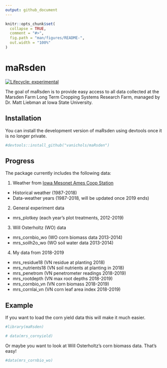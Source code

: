 ```yaml
---
output: github_document
---
```


<!-- README.md is generated from README.Rmd. Please edit that file -->

```r
knitr::opts_chunk$set(
  collapse = TRUE,
  comment = "#>",
  fig.path = "man/figures/README-",
  out.width = "100%"
)
```

# maRsden

<!-- badges: start -->
[![Lifecycle: experimental](https://img.shields.io/badge/lifecycle-experimental-orange.svg)](https://www.tidyverse.org/lifecycle/#experimental)
<!-- badges: end -->

The goal of maRsden is to provide easy access to all data collected at the Marsden Farm Long Term Cropping Systems Research Farm, managed by Dr. Matt Liebman at Iowa State University. 

## Installation

You can install the development version of maRsden using devtools once it is no longer private. 

``` r
#devtools::install_github("vanichols/maRsden")
```

## Progress

The package currently includes the following data:

1. Weather from [Iowa Mesonet Ames Coop Station](https://mesonet.agron.iastate.edu/) 
  + Historical weather (1987-2018)
  + Data-weather years (1987-2018, will be updated once 2019 ends) 
2. General experiment data
  + mrs_plotkey (each year's plot treatments, 2012-2019)
3. Will Osterholtz (WO) data
  + mrs_cornbio_wo (WO corn biomass data 2013-2014)
  + mrs_soilh2o_wo (WO soil water data 2013-2014)
4. My data from 2018-2019
  + mrs_residue18 (VN residue at planting 2018)
  + mrs_nutrients18 (VN soil nutrients at planting in 2018)
  + mrs_penetrom (VN penetrometer readings 2018-2019)
  + mrs_rootdepth (VN max root depths 2018-2019)
  + mrs_cornbio_vn (VN corn biomass 2018-2019)
  + mrs_cornlai_vn (VN corn leaf area index 2018-2019)

## Example

If you want to load the corn yield data this will make it much easier. 

```r
#library(maRsden)

# data(mrs_cornyield)
```

Or maybe you want to look at Will Osterholtz's corn biomass data. That's easy!
```r
#data(mrs_cornbio_wo)
```
